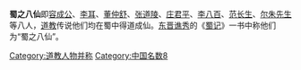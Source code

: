 {{道教}}

'''蜀之八仙'''即[[容成公|容成公]]、[[李耳|李耳]]、[[董仲舒|董仲舒]]、[[张道陵|张道陵]]、[[庄君平|庄君平]]、[[李八百|李八百]]、[[范长生|范长生]]、[[尔朱先生|尔朱先生]]等八人，[[道教|道教]]传说他们均在蜀中得道成仙。[[东晋|东晋]][[谯秀|谯秀]]的《[[蜀记|蜀记]]》一书中称他们为“蜀之八仙”。

[[Category:道教人物并称|Category:道教人物并称]]
[[Category:中国名数8|Category:中国名数8]]